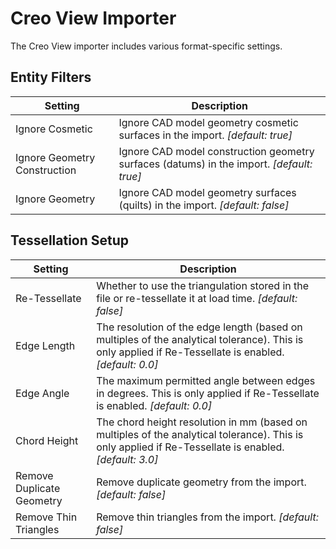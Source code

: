 # Creo View Importer

The Creo View importer includes various format-specific settings.

## Entity Filters

| Setting                      | Description                                                                                         |
|------------------------------|-----------------------------------------------------------------------------------------------------|
| Ignore Cosmetic              | Ignore CAD model geometry cosmetic surfaces in the import. *[default: true]* |
| Ignore Geometry Construction | Ignore CAD model construction geometry surfaces (datums) in the import. *[default: true]* |
| Ignore Geometry              | Ignore CAD model geometry surfaces (quilts) in the import. *[default: false]* |

## Tessellation Setup

| Setting                   | Description                                                                                         |
|---------------------------|-----------------------------------------------------------------------------------------------------|
| Re-Tessellate             | Whether to use the triangulation stored in the file or re-tessellate it at load time. *[default: false]* |
| Edge Length               | The resolution of the edge length (based on multiples of the analytical tolerance). This is only applied if Re-Tessellate is enabled. *[default: 0.0]* |
| Edge Angle                | The maximum permitted angle between edges in degrees. This is only applied if Re-Tessellate is enabled. *[default: 0.0]* |
| Chord Height              | The chord height resolution in mm (based on multiples of the analytical tolerance). This is only applied if Re-Tessellate is enabled. *[default: 3.0]* |
| Remove Duplicate Geometry | Remove duplicate geometry from the import. *[default: false]* |
| Remove Thin Triangles     | Remove thin triangles from the import. *[default: false]* |
